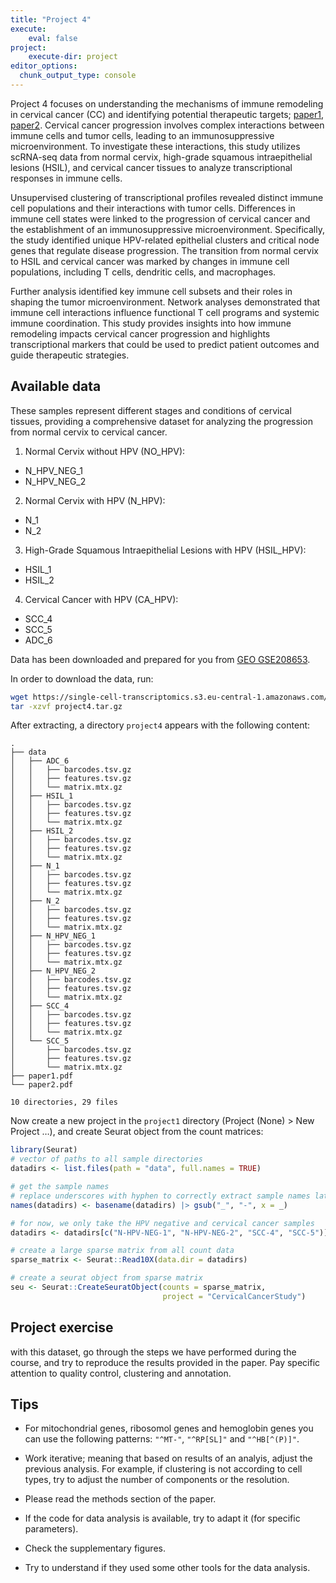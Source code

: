```yaml
---
title: "Project 4"
execute:
    eval: false
project:
    execute-dir: project
editor_options: 
  chunk_output_type: console
---
```


Project 4 focuses on understanding the mechanisms of immune remodeling in cervical cancer (CC) and identifying potential therapeutic targets; [paper1](https://onlinelibrary.wiley.com/doi/10.1002/ctm2.1219), [paper2](https://onlinelibrary.wiley.com/doi/10.1002/cac2.12486). Cervical cancer progression involves complex interactions between immune cells and tumor cells, leading to an immunosuppressive microenvironment. To investigate these interactions, this study utilizes scRNA-seq data from normal cervix, high-grade squamous intraepithelial lesions (HSIL), and cervical cancer tissues to analyze transcriptional responses in immune cells.

Unsupervised clustering of transcriptional profiles revealed distinct immune cell populations and their interactions with tumor cells. Differences in immune cell states were linked to the progression of cervical cancer and the establishment of an immunosuppressive microenvironment. Specifically, the study identified unique HPV-related epithelial clusters and critical node genes that regulate disease progression. The transition from normal cervix to HSIL and cervical cancer was marked by changes in immune cell populations, including T cells, dendritic cells, and macrophages.

Further analysis identified key immune cell subsets and their roles in shaping the tumor microenvironment. Network analyses demonstrated that immune cell interactions influence functional T cell programs and systemic immune coordination. This study provides insights into how immune remodeling impacts cervical cancer progression and highlights transcriptional markers that could be used to predict patient outcomes and guide therapeutic strategies.

## Available data

These samples represent different stages and conditions of cervical tissues, providing a comprehensive dataset for analyzing the progression from normal cervix to cervical cancer.

1. Normal Cervix without HPV (NO_HPV):
- N_HPV_NEG_1
- N_HPV_NEG_2

2. Normal Cervix with HPV (N_HPV):
- N_1
- N_2

3. High-Grade Squamous Intraepithelial Lesions with HPV (HSIL_HPV):
- HSIL_1
- HSIL_2

4. Cervical Cancer with HPV (CA_HPV):
- SCC_4
- SCC_5
- ADC_6

Data has been downloaded and prepared for you from [GEO GSE208653](https://www.ncbi.nlm.nih.gov/geo/query/acc.cgi?acc=GSE208653). 

In order to download the data, run:

```bash
wget https://single-cell-transcriptomics.s3.eu-central-1.amazonaws.com/projects/data/project4.tar.gz
tar -xzvf project4.tar.gz
```

After extracting, a directory `project4` appears with the following content:

```
.
├── data
│   ├── ADC_6
│   │   ├── barcodes.tsv.gz
│   │   ├── features.tsv.gz
│   │   └── matrix.mtx.gz
│   ├── HSIL_1
│   │   ├── barcodes.tsv.gz
│   │   ├── features.tsv.gz
│   │   └── matrix.mtx.gz
│   ├── HSIL_2
│   │   ├── barcodes.tsv.gz
│   │   ├── features.tsv.gz
│   │   └── matrix.mtx.gz
│   ├── N_1
│   │   ├── barcodes.tsv.gz
│   │   ├── features.tsv.gz
│   │   └── matrix.mtx.gz
│   ├── N_2
│   │   ├── barcodes.tsv.gz
│   │   ├── features.tsv.gz
│   │   └── matrix.mtx.gz
│   ├── N_HPV_NEG_1
│   │   ├── barcodes.tsv.gz
│   │   ├── features.tsv.gz
│   │   └── matrix.mtx.gz
│   ├── N_HPV_NEG_2
│   │   ├── barcodes.tsv.gz
│   │   ├── features.tsv.gz
│   │   └── matrix.mtx.gz
│   ├── SCC_4
│   │   ├── barcodes.tsv.gz
│   │   ├── features.tsv.gz
│   │   └── matrix.mtx.gz
│   └── SCC_5
│       ├── barcodes.tsv.gz
│       ├── features.tsv.gz
│       └── matrix.mtx.gz
├── paper1.pdf
└── paper2.pdf

10 directories, 29 files
```

Now create a new project in the `project1` directory (Project (None) > New Project ...), and create Seurat object from the count matrices:

```r
library(Seurat)
# vector of paths to all sample directories
datadirs <- list.files(path = "data", full.names = TRUE)

# get the sample names
# replace underscores with hyphen to correctly extract sample names later on
names(datadirs) <- basename(datadirs) |> gsub("_", "-", x = _) 

# for now, we only take the HPV negative and cervical cancer samples
datadirs <- datadirs[c("N-HPV-NEG-1", "N-HPV-NEG-2", "SCC-4", "SCC-5")]

# create a large sparse matrix from all count data
sparse_matrix <- Seurat::Read10X(data.dir = datadirs)

# create a seurat object from sparse matrix
seu <- Seurat::CreateSeuratObject(counts = sparse_matrix,
                                  project = "CervicalCancerStudy")
```


::: {.callout-important}
## Project exercise

with this dataset, go through the steps we have performed during the course, and try to reproduce the results provided in the paper. Pay specific attention to quality control, clustering and annotation. 
:::

## Tips

- For mitochondrial genes, ribosomol genes and hemoglobin genes you can use the following patterns: `"^MT-"`, `"^RP[SL]"` and `"^HB[^(P)]"`. 

- Work iterative; meaning that based on results of an analyis, adjust the previous analysis. For example, if clustering is not according to cell types, try to adjust the number of components or the resolution. 

- Please read the methods section of the paper.

- If the code for data analysis is available, try to adapt it (for specific parameters).

- Check the supplementary figures.

- Try to understand if they used some other tools for the data analysis.